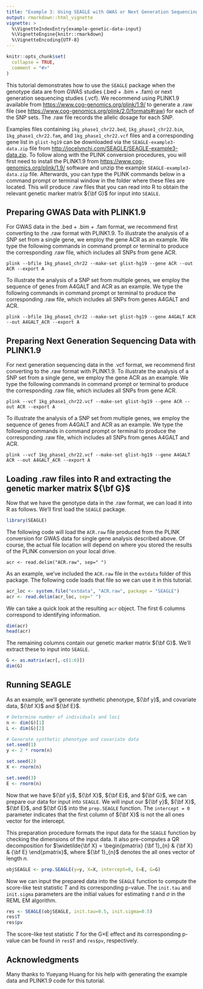 ```yaml
---
title: "Example 3: Using SEAGLE with GWAS or Next Generation Sequencing Data"
output: rmarkdown::html_vignette
vignette: >
  %\VignetteIndexEntry{example-genetic-data-input}
  %\VignetteEngine{knitr::rmarkdown}
  %\VignetteEncoding{UTF-8}
---
```


```r
knitr::opts_chunk$set(
  collapse = TRUE,
  comment = "#>"
)
```

This tutorial demonstrates how to use the `SEAGLE` package when the genotype data are from GWAS studies (.bed + .bim + .fam) or next generation sequencing studies (.vcf).  We recommend using PLINK1.9 available from [https://www.cog-genomics.org/plink/1.9/](https://www.cog-genomics.org/plink/1.9/) to generate a .raw file (see [https://www.cog-genomics.org/plink/2.0/formats#raw](https://www.cog-genomics.org/plink/2.0/formats#raw)) for each of the SNP sets. The .raw file records the allelic dosage for each SNP.

Examples files containing `1kg_phase1_chr22.bed`, `1kg_phase1_chr22.bim`, `1kg_phase1_chr22.fam`, and `1kg_phase1_chr22.vcf` files and a corresponding gene list in `glist-hg19` can be downloaded via the `SEAGLE-example3-data.zip` file from [http://jocelynchi.com/SEAGLE/SEAGLE-example3-data.zip](http://jocelynchi.com/SEAGLE/SEAGLE-example3-data.zip).  To follow along with the PLINK conversion procedures, you will first need to install the PLINK1.9 from [https://www.cog-genomics.org/plink/1.9/](https://www.cog-genomics.org/plink/1.9/) software and unzip the example `SEAGLE-example3-data.zip` file.  Afterwards, you can type the PLINK commands below in a command prompt or terminal window in the folder where these files are located. This will produce .raw files that you can read into R to obtain the relevant genetic marker matrix ${\bf G}$ for input into `SEAGLE`.

## Preparing GWAS Data with PLINK1.9

For GWAS data in the .bed + .bim + .fam format, we recommend first converting to the .raw format with PLINK1.9.  To illustrate the analysis of a SNP set from a single gene, we employ the gene ACR as an example.  We type the following commands in command prompt or terminal to produce the corresponding .raw file, which includes all SNPs from gene ACR.

```
plink --bfile 1kg_phase1_chr22 --make-set glist-hg19 --gene ACR --out ACR --export A
```

To illustrate the analysis of a SNP set from multiple genes, we employ the sequence of genes from A4GALT and ACR as an example.  We type the following commands in command prompt or terminal to produce the corresponding .raw file, which includes all SNPs from genes A4GALT and ACR.

```
plink --bfile 1kg_phase1_chr22 --make-set glist-hg19 --gene A4GALT ACR --out A4GALT_ACR --export A
```

## Preparing Next Generation Sequencing Data with PLINK1.9

For next generation sequencing data in the .vcf format, we recommend first converting to the .raw format with PLINK1.9.  To illustrate the analysis of a SNP set from a single gene, we employ the gene ACR as an example.  We type the following commands in command prompt or terminal to produce the corresponding .raw file, which includes all SNPs from gene ACR.

```
plink --vcf 1kg_phase1_chr22.vcf --make-set glist-hg19 --gene ACR --out ACR --export A
```

To illustrate the analysis of a SNP set from multiple genes, we employ the sequence of genes from A4GALT and ACR as an example.  We type the following commands in command prompt or terminal to produce the corresponding .raw file, which includes all SNPs from genes A4GALT and ACR.

```
plink --vcf 1kg_phase1_chr22.vcf --make-set glist-hg19 --gene A4GALT ACR --out A4GALT_ACR --export A
```

## Loading .raw files into R and extracting the genetic marker matrix ${\bf G}$

Now that we have the genotype data in the .raw format, we can load it into R as follows.  We'll first load the `SEAGLE` package.

```r
library(SEAGLE)
```

The following code will load the `ACR.raw` file produced from the PLINK conversion for GWAS data for single gene analysis described above.  Of course, the actual file location will depend on where you stored the results of the PLINK conversion on your local drive.

```
acr <- read.delim("ACR.raw", sep=" ")
```

As an example, we've included the `ACR.raw` file in the `extdata` folder of this package.  The following code loads that file so we can use it in this tutorial.

```r
acr_loc <- system.file("extdata", "ACR.raw", package = "SEAGLE")
acr <- read.delim(acr_loc, sep=" ")
```

We can take a quick look at the resulting `acr` object.  The first 6 columns correspond to identifying information.

```r
dim(acr)
head(acr)
```

The remaining columns contain our genetic marker matrix ${\bf G}$.  We'll extract these to input into `SEAGLE`.

```r
G <- as.matrix(acr[,-c(1:6)])
dim(G)
```

## Running SEAGLE

As an example, we'll generate synthetic phenotype, ${\bf y}$, and covariate data, ${\bf X}$ and ${\bf E}$.

```r
# Determine number of individuals and loci
n <- dim(G)[1]
L <- dim(G)[2]

# Generate synthetic phenotype and covariate data
set.seed(1)
y <- 2 * rnorm(n)

set.seed(2)
X <- rnorm(n)

set.seed(3)
E <- rnorm(n)
```

Now that we have ${\bf y}$, ${\bf X}$, ${\bf E}$, and ${\bf G}$, we can prepare our data for input into `SEAGLE`.  We will input our ${\bf y}$, ${\bf X}$, ${\bf E}$, and ${\bf G}$ into the `prep.SEAGLE` function.  The `intercept = 0` parameter indicates that the first column of ${\bf X}$ is not the all ones vector for the intercept.

This preparation procedure formats the input data for the `SEAGLE` function by checking the dimensions of the input data.  It also pre-computes a QR decomposition for $\widetilde{\bf X} = \begin{pmatrix} {\bf 1}_{n} & {\bf X} & {\bf E} \end{pmatrix}$, where ${\bf 1}_{n}$ denotes the all ones vector of length $n$.

```r
objSEAGLE <- prep.SEAGLE(y=y, X=X, intercept=0, E=E, G=G)
```

Now we can input the prepared data into the `SEAGLE` function to compute the score-like test statistic $T$ and its corresponding p-value.  The `init.tau` and `init.sigma` parameters are the initial values for estimating $\tau$ and $\sigma$ in the REML EM algorithm.

```r
res <- SEAGLE(objSEAGLE, init.tau=0.5, init.sigma=0.5)
res$T
res$pv
```

The score-like test statistic $T$ for the G$\times$E effect and its corresponding p-value can be found in `res$T` and `res$pv`, respectively.

## Acknowledgments

Many thanks to Yueyang Huang for his help with generating the example data and PLINK1.9 code for this tutorial.

